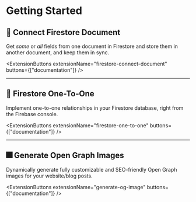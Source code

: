 
# Getting Started

## 🔌 Connect Firestore Document

Get _some_ or _all_ fields from one document in Firestore and store them in another document, and keep them in sync.

<ExtensionButtons
  extensionName="firestore-connect-document"
  buttons={["documentation"]}
/>

---

## 🔗 Firestore One-To-One

Implement one-to-one relationships in your Firestore database, right from the Firebase console.

<ExtensionButtons
  extensionName="firestore-one-to-one"
  buttons={["documentation"]}
/>

---

## 🎆 Generate Open Graph Images

Dynamically generate fully customizable and SEO-friendly Open Graph images for your website/blog posts.

<ExtensionButtons
  extensionName="generate-og-image"
  buttons={["documentation"]}
/>
